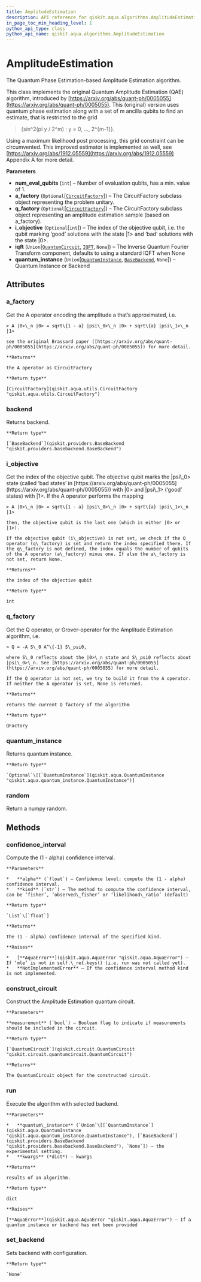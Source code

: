 ```yaml
---
title: AmplitudeEstimation
description: API reference for qiskit.aqua.algorithms.AmplitudeEstimation
in_page_toc_min_heading_level: 1
python_api_type: class
python_api_name: qiskit.aqua.algorithms.AmplitudeEstimation
---
```


# AmplitudeEstimation

<Class id="qiskit.aqua.algorithms.AmplitudeEstimation" isDedicatedPage={true} github="https://github.com/qiskit-community/qiskit-aqua/tree/stable/0.7/qiskit/aqua/algorithms/amplitude_estimators/ae.py" signature="AmplitudeEstimation(num_eval_qubits, a_factory=None, q_factory=None, i_objective=None, iqft=None, quantum_instance=None)" modifiers="class">
  The Quantum Phase Estimation-based Amplitude Estimation algorithm.

  This class implements the original Quantum Amplitude Estimation (QAE) algorithm, introduced by [https://arxiv.org/abs/quant-ph/0005055](https://arxiv.org/abs/quant-ph/0005055). This (original) version uses quantum phase estimation along with a set of m ancilla qubits to find an estimate, that is restricted to the grid

  > \{sin^2(pi y / 2^m) : y = 0, …, 2^\{m-1}}.

  Using a maximum likelihood post processing, this grid constraint can be circumvented. This improved estimator is implemented as well, see [https://arxiv.org/abs/1912.05559](https://arxiv.org/abs/1912.05559) Appendix A for more detail.

  **Parameters**

  *   **num\_eval\_qubits** (`int`) – Number of evaluation qubits, has a min. value of 1.
  *   **a\_factory** (`Optional`\[[`CircuitFactory`](qiskit.aqua.utils.CircuitFactory "qiskit.aqua.utils.circuit_factory.CircuitFactory")]) – The CircuitFactory subclass object representing the problem unitary.
  *   **q\_factory** (`Optional`\[[`CircuitFactory`](qiskit.aqua.utils.CircuitFactory "qiskit.aqua.utils.circuit_factory.CircuitFactory")]) – The CircuitFactory subclass object representing an amplitude estimation sample (based on a\_factory).
  *   **i\_objective** (`Optional`\[`int`]) – The index of the objective qubit, i.e. the qubit marking ‘good’ solutions with the state |1> and ‘bad’ solutions with the state |0>.
  *   **iqft** (`Union`\[[`QuantumCircuit`](qiskit.circuit.QuantumCircuit "qiskit.circuit.quantumcircuit.QuantumCircuit"), [`IQFT`](qiskit.aqua.components.iqfts.IQFT "qiskit.aqua.components.iqfts.iqft.IQFT"), `None`]) – The Inverse Quantum Fourier Transform component, defaults to using a standard IQFT when None
  *   **quantum\_instance** (`Union`\[[`QuantumInstance`](qiskit.aqua.QuantumInstance "qiskit.aqua.quantum_instance.QuantumInstance"), [`BaseBackend`](qiskit.providers.BaseBackend "qiskit.providers.basebackend.BaseBackend"), `None`]) – Quantum Instance or Backend

  ## Attributes

  <span id="amplitudeestimation-a-factory" />

  ### a\_factory

  <Attribute id="qiskit.aqua.algorithms.AmplitudeEstimation.a_factory">
    Get the A operator encoding the amplitude a that’s approximated, i.e.

    > A |0>\_n |0> = sqrt\{1 - a} |psi\_0>\_n |0> + sqrt\{a} |psi\_1>\_n |1>

    see the original Brassard paper ([https://arxiv.org/abs/quant-ph/0005055](https://arxiv.org/abs/quant-ph/0005055)) for more detail.

    **Returns**

    the A operator as CircuitFactory

    **Return type**

    [CircuitFactory](qiskit.aqua.utils.CircuitFactory "qiskit.aqua.utils.CircuitFactory")
  </Attribute>

  <span id="amplitudeestimation-backend" />

  ### backend

  <Attribute id="qiskit.aqua.algorithms.AmplitudeEstimation.backend" attributeTypeHint="qiskit.providers.basebackend.BaseBackend">
    Returns backend.

    **Return type**

    [`BaseBackend`](qiskit.providers.BaseBackend "qiskit.providers.basebackend.BaseBackend")
  </Attribute>

  <span id="amplitudeestimation-i-objective" />

  ### i\_objective

  <Attribute id="qiskit.aqua.algorithms.AmplitudeEstimation.i_objective">
    Get the index of the objective qubit. The objective qubit marks the |psi\_0> state (called ‘bad states’ in [https://arxiv.org/abs/quant-ph/0005055](https://arxiv.org/abs/quant-ph/0005055)) with |0> and |psi\_1> (‘good’ states) with |1>. If the A operator performs the mapping

    > A |0>\_n |0> = sqrt\{1 - a} |psi\_0>\_n |0> + sqrt\{a} |psi\_1>\_n |1>

    then, the objective qubit is the last one (which is either |0> or |1>).

    If the objective qubit (i\_objective) is not set, we check if the Q operator (q\_factory) is set and return the index specified there. If the q\_factory is not defined, the index equals the number of qubits of the A operator (a\_factory) minus one. If also the a\_factory is not set, return None.

    **Returns**

    the index of the objective qubit

    **Return type**

    int
  </Attribute>

  <span id="amplitudeestimation-q-factory" />

  ### q\_factory

  <Attribute id="qiskit.aqua.algorithms.AmplitudeEstimation.q_factory">
    Get the Q operator, or Grover-operator for the Amplitude Estimation algorithm, i.e.

    > Q = -A S\_0 A^\{-1} S\_psi0,

    where S\_0 reflects about the |0>\_n state and S\_psi0 reflects about |psi\_0>\_n. See [https://arxiv.org/abs/quant-ph/0005055](https://arxiv.org/abs/quant-ph/0005055) for more detail.

    If the Q operator is not set, we try to build it from the A operator. If neither the A operator is set, None is returned.

    **Returns**

    returns the current Q factory of the algorithm

    **Return type**

    QFactory
  </Attribute>

  <span id="amplitudeestimation-quantum-instance" />

  ### quantum\_instance

  <Attribute id="qiskit.aqua.algorithms.AmplitudeEstimation.quantum_instance" attributeTypeHint="Union[None, qiskit.aqua.quantum_instance.QuantumInstance]">
    Returns quantum instance.

    **Return type**

    `Optional`\[[`QuantumInstance`](qiskit.aqua.QuantumInstance "qiskit.aqua.quantum_instance.QuantumInstance")]
  </Attribute>

  <span id="amplitudeestimation-random" />

  ### random

  <Attribute id="qiskit.aqua.algorithms.AmplitudeEstimation.random">
    Return a numpy random.
  </Attribute>

  ## Methods

  <span id="amplitudeestimation-confidence-interval" />

  ### confidence\_interval

  <Function id="qiskit.aqua.algorithms.AmplitudeEstimation.confidence_interval" signature="AmplitudeEstimation.confidence_interval(alpha, kind='likelihood_ratio')">
    Compute the (1 - alpha) confidence interval.

    **Parameters**

    *   **alpha** (`float`) – Confidence level: compute the (1 - alpha) confidence interval.
    *   **kind** (`str`) – The method to compute the confidence interval, can be ‘fisher’, ‘observed\_fisher’ or ‘likelihood\_ratio’ (default)

    **Return type**

    `List`\[`float`]

    **Returns**

    The (1 - alpha) confidence interval of the specified kind.

    **Raises**

    *   [**AquaError**](qiskit.aqua.AquaError "qiskit.aqua.AquaError") – If ‘mle’ is not in self.\_ret.keys() (i.e. run was not called yet).
    *   **NotImplementedError** – If the confidence interval method kind is not implemented.
  </Function>

  <span id="amplitudeestimation-construct-circuit" />

  ### construct\_circuit

  <Function id="qiskit.aqua.algorithms.AmplitudeEstimation.construct_circuit" signature="AmplitudeEstimation.construct_circuit(measurement=False)">
    Construct the Amplitude Estimation quantum circuit.

    **Parameters**

    **measurement** (`bool`) – Boolean flag to indicate if measurements should be included in the circuit.

    **Return type**

    [`QuantumCircuit`](qiskit.circuit.QuantumCircuit "qiskit.circuit.quantumcircuit.QuantumCircuit")

    **Returns**

    The QuantumCircuit object for the constructed circuit.
  </Function>

  <span id="amplitudeestimation-run" />

  ### run

  <Function id="qiskit.aqua.algorithms.AmplitudeEstimation.run" signature="AmplitudeEstimation.run(quantum_instance=None, **kwargs)">
    Execute the algorithm with selected backend.

    **Parameters**

    *   **quantum\_instance** (`Union`\[[`QuantumInstance`](qiskit.aqua.QuantumInstance "qiskit.aqua.quantum_instance.QuantumInstance"), [`BaseBackend`](qiskit.providers.BaseBackend "qiskit.providers.basebackend.BaseBackend"), `None`]) – the experimental setting.
    *   **kwargs** (*dict*) – kwargs

    **Returns**

    results of an algorithm.

    **Return type**

    dict

    **Raises**

    [**AquaError**](qiskit.aqua.AquaError "qiskit.aqua.AquaError") – If a quantum instance or backend has not been provided
  </Function>

  <span id="amplitudeestimation-set-backend" />

  ### set\_backend

  <Function id="qiskit.aqua.algorithms.AmplitudeEstimation.set_backend" signature="AmplitudeEstimation.set_backend(backend, **kwargs)">
    Sets backend with configuration.

    **Return type**

    `None`
  </Function>
</Class>

